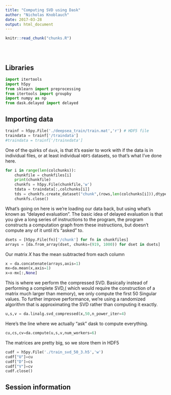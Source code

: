 ```yaml
---
title: "Computing SVD using Dask"
author: "Nicholas Knoblauch"
date: 2017-03-28
output: html_document
---
```


<!-- The file analysis/chunks.R contains chunks that define default settings
shared across the workflowr files. -->
```r
knitr::read_chunk("chunks.R")
```

<!-- Update knitr chunk options -->
```r
```

<!-- Insert the date the file was last updated -->
```r
```

<!-- Insert the code version (Git commit SHA1) if Git repository exists and R
 package git2r is installed -->
```r
```


## Libraries

```python
import itertools
import h5py
from sklearn import preprocessing
from itertools import groupby
import numpy as np
from dask.delayed import delayed

```

## Importing data

```python
trainf = h5py.File('./deepsea_train/train.mat','r') # HDF5 file
traindata = trainf['/traindata']
#traindata = trainf['/trainxdata']
```

One of the quirks of `dask`, is that it's easier to work with if the data is  in individual files, or at least individual `HDF5` datasets, so that's what I've done here.

```python
for i in range(len(colchunks)):
    chunkfile = chunkfiles[i]
    print(chunkfile)
    chunkfs = h5py.File(chunkfile,'w')
    tdata = traindata[:,colchunks[i]]
    tds = chunkfs.create_dataset("chunk",(rows,len(colchunks[i])),dtype="uint8",data=tdata)
    chunkfs.close()
```

What's going on here is we're loading our data back, but using what's known as "delayed evaluation". The basic idea of delayed evaluation is that you give a long series of instructions to the program, the program constructs a computation graph from these instructions, but doesn't compute any of it until it's "asked" to. 

```python
dsets = [h5py.File(fn)['/chunk'] for fn in chunkfiles]
arrays = [da.from_array(dset, chunks=(919, 1000)) for dset in dsets]
```

Our matrix $X$ has the mean subtracted from each column


```python
x = da.concatenate(arrays,axis=1)
mx=da.mean(x,axis=1)
x=x-mx[:,None]
```

This is where we perform the compressed SVD.  Basically instead of performing a complete SVD,( which would require the construction of a matrix much larger than memory), we only compute the first 50 Singular values.  To further improve performance, we're using a randomized algorithm that is approximating the SVD rather than computing it exactly.

```python
u,s,v = da.linalg.svd_compressed(x,50,n_power_iter=4)
```

Here's the line where we actually "ask" dask to compute everything.


```python
cu,cs,cv=da.compute(u,s,v,num_workers=6)
```

The matrices are pretty big, so we store them in HDF5

```python
cudf = h5py.File('./train_svd_50_3.h5','w')
cudf["U"]=cu
cudf["D"]=cs
cudf["V"]=cv
cudf.close()
```



<!-- Add your analysis here -->

## Session information

<!-- Insert the session information into the document -->
```r
```
